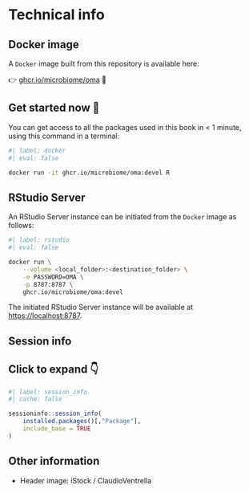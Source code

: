 # Technical info {#sec-technical-information}

## Docker image {#sec-docker-image}

A `Docker` image built from this repository is available here:

👉 [ghcr.io/microbiome/oma](https://ghcr.io/microbiome/oma) 🐳

::: {.callout-tip icon='true'}
## Get started now 🎉

You can get access to all the packages used in this book in < 1 minute,
using this command in a terminal:

```sh
#| label: docker
#| eval: false

docker run -it ghcr.io/microbiome/oma:devel R
```

:::

## RStudio Server {-}

An RStudio Server instance can be initiated from the `Docker` image as follows:

```sh
#| label: rstudio
#| eval: false

docker run \
    --volume <local_folder>:<destination_folder> \
    -e PASSWORD=OMA \
    -p 8787:8787 \
    ghcr.io/microbiome/oma:devel
```

The initiated RStudio Server instance will be available at
[https://localhost:8787](https://localhost:8787).

## Session info {#sec-session-info}

::: {.callout-note collapse="true"}

## Click to expand 👇

```r
#| label: session_info
#| cache: false

sessioninfo::session_info(
    installed.packages()[,"Package"],
    include_base = TRUE
)
```

:::

<!-- # Session info  -->

<!-- ```{r "session info"} -->
<!-- #| cache: false -->
<!-- sessioninfo::session_info( -->
<!--     installed.packages()[,"Package"],  -->
<!--     include_base = TRUE -->
<!-- ) -->
<!-- ``` -->

## Other information

- Header image: iStock / ClaudioVentrella
